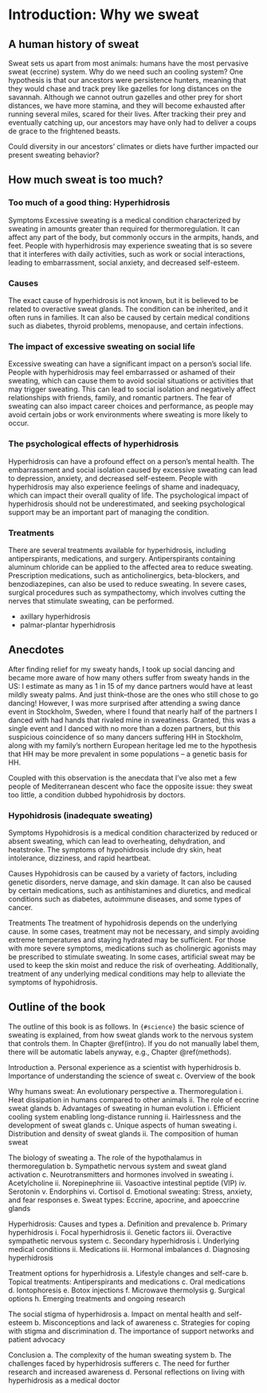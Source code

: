 # Introduction: Why we sweat {#intro}

## A human history of sweat
Sweat sets us apart from most animals: humans have the most pervasive sweat (eccrine) system.
Why do we need such an cooling system? 
One hypothesis is that our ancestors were persistence hunters, meaning that they would chase and track prey like gazelles for long distances on the savannah. 
Although we cannot outrun gazelles and other prey for short distances, we have more stamina, and they will become exhausted after running several miles, scared for their lives.
After tracking their prey and eventually catching up, our ancestors may have only had to deliver a coups de grace to the frightened beasts.

Could diversity in our ancestors' climates or diets have further impacted our present sweating behavior?


## How much sweat is too much?

### Too much of a good thing: Hyperhidrosis

Symptoms
Excessive sweating is a medical condition characterized by sweating in amounts greater than required for thermoregulation. It can affect any part of the body, but commonly occurs in the armpits, hands, and feet. People with hyperhidrosis may experience sweating that is so severe that it interferes with daily activities, such as work or social interactions, leading to embarrassment, social anxiety, and decreased self-esteem.

### Causes
The exact cause of hyperhidrosis is not known, but it is believed to be related to overactive sweat glands. The condition can be inherited, and it often runs in families. It can also be caused by certain medical conditions such as diabetes, thyroid problems, menopause, and certain infections.


### The impact of excessive sweating on social life
Excessive sweating can have a significant impact on a person's social life. People with hyperhidrosis may feel embarrassed or ashamed of their sweating, which can cause them to avoid social situations or activities that may trigger sweating. This can lead to social isolation and negatively affect relationships with friends, family, and romantic partners. The fear of sweating can also impact career choices and performance, as people may avoid certain jobs or work environments where sweating is more likely to occur.

### The psychological effects of hyperhidrosis
Hyperhidrosis can have a profound effect on a person's mental health. The embarrassment and social isolation caused by excessive sweating can lead to depression, anxiety, and decreased self-esteem. People with hyperhidrosis may also experience feelings of shame and inadequacy, which can impact their overall quality of life. The psychological impact of hyperhidrosis should not be underestimated, and seeking psychological support may be an important part of managing the condition.


### Treatments
There are several treatments available for hyperhidrosis, including antiperspirants, medications, and surgery. Antiperspirants containing aluminum chloride can be applied to the affected area to reduce sweating. Prescription medications, such as anticholinergics, beta-blockers, and benzodiazepines, can also be used to reduce sweating. In severe cases, surgical procedures such as sympathectomy, which involves cutting the nerves that stimulate sweating, can be performed.

- axillary hyperhidrosis
- palmar-plantar hyperhidrosis

## Anecdotes

After finding relief for my sweaty hands, I took up social dancing and became more aware of how many others suffer from sweaty hands in the US: I estimate as many as 1 in 15 of my dance partners would have at least mildly sweaty palms. 
And just think--those are the ones who still chose to go dancing!
However, I was more surprised after attending a swing dance event in Stockholm, Sweden, where I found that nearly half of the partners I danced with had hands that rivaled mine in sweatiness.
Granted, this was a single event and I danced with no more than a dozen partners, but this suspicious coincidence of so many dancers suffering HH in Stockholm, along with my family's northern European heritage led me to the hypothesis that HH may be more prevalent in some populations -- a genetic basis for HH.

Coupled with this observation is the anecdata that I've also met a few people of Mediterranean descent who face the opposite issue: they sweat too little, a condition dubbed hypohidrosis by doctors.


### Hypohidrosis (inadequate sweating)

Symptoms
Hypohidrosis is a medical condition characterized by reduced or absent sweating, which can lead to overheating, dehydration, and heatstroke. The symptoms of hypohidrosis include dry skin, heat intolerance, dizziness, and rapid heartbeat.

Causes
Hypohidrosis can be caused by a variety of factors, including genetic disorders, nerve damage, and skin damage. It can also be caused by certain medications, such as antihistamines and diuretics, and medical conditions such as diabetes, autoimmune diseases, and some types of cancer.

Treatments
The treatment of hypohidrosis depends on the underlying cause. In some cases, treatment may not be necessary, and simply avoiding extreme temperatures and staying hydrated may be sufficient. For those with more severe symptoms, medications such as cholinergic agonists may be prescribed to stimulate sweating. In some cases, artificial sweat may be used to keep the skin moist and reduce the risk of overheating. Additionally, treatment of any underlying medical conditions may help to alleviate the symptoms of hypohidrosis.


## Outline of the book

The outline of this book is as follows. 
In `{#science}` the basic science of sweating is explained, from how sweat glands work to the nervous system that controls them.
In Chapter \@ref(intro). If you do not manually label them, there will be automatic labels anyway, e.g., Chapter \@ref(methods).


Introduction
a. Personal experience as a scientist with hyperhidrosis
b. Importance of understanding the science of sweat
c. Overview of the book

Why humans sweat: An evolutionary perspective
a. Thermoregulation
i. Heat dissipation in humans compared to other animals
ii. The role of eccrine sweat glands
b. Advantages of sweating in human evolution
i. Efficient cooling system enabling long-distance running
ii. Hairlessness and the development of sweat glands
c. Unique aspects of human sweating
i. Distribution and density of sweat glands
ii. The composition of human sweat

The biology of sweating
a. The role of the hypothalamus in thermoregulation
b. Sympathetic nervous system and sweat gland activation
c. Neurotransmitters and hormones involved in sweating
i. Acetylcholine
ii. Norepinephrine
iii. Vasoactive intestinal peptide (VIP)
iv. Serotonin
v. Endorphins
vi. Cortisol
d. Emotional sweating: Stress, anxiety, and fear responses
e. Sweat types: Eccrine, apocrine, and apoeccrine glands

Hyperhidrosis: Causes and types
a. Definition and prevalence
b. Primary hyperhidrosis
i. Focal hyperhidrosis
ii. Genetic factors
iii. Overactive sympathetic nervous system
c. Secondary hyperhidrosis
i. Underlying medical conditions
ii. Medications
iii. Hormonal imbalances
d. Diagnosing hyperhidrosis

Treatment options for hyperhidrosis
a. Lifestyle changes and self-care
b. Topical treatments: Antiperspirants and medications
c. Oral medications
d. Iontophoresis
e. Botox injections
f. Microwave thermolysis
g. Surgical options
h. Emerging treatments and ongoing research

The social stigma of hyperhidrosis
a. Impact on mental health and self-esteem
b. Misconceptions and lack of awareness
c. Strategies for coping with stigma and discrimination
d. The importance of support networks and patient advocacy

Conclusion
a. The complexity of the human sweating system
b. The challenges faced by hyperhidrosis sufferers
c. The need for further research and increased awareness
d. Personal reflections on living with hyperhidrosis as a medical doctor

